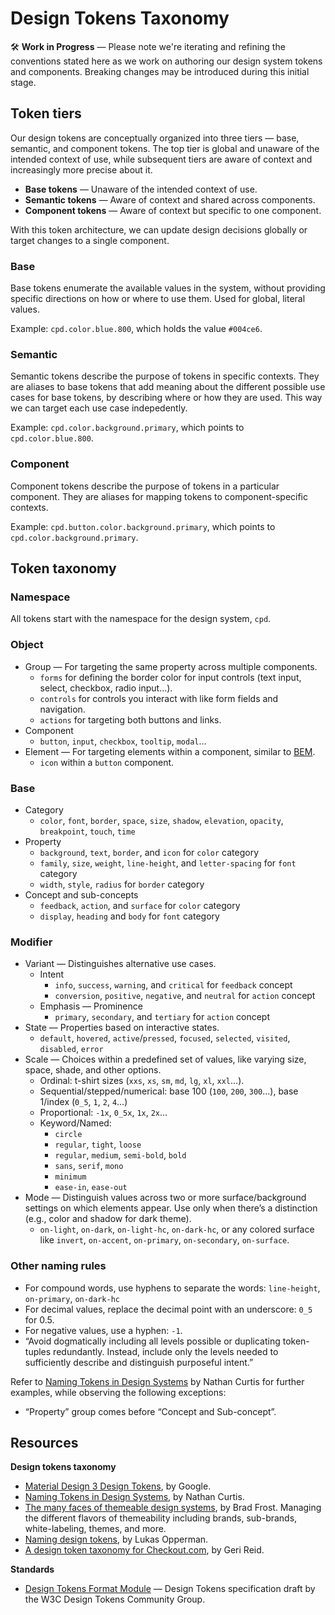 
<Meta title="Design Tokens Taxonomy" />

# Design Tokens Taxonomy

🛠 **Work in Progress** — Please note we're iterating and refining the conventions stated here as we work on authoring our design system tokens and components. Breaking changes may be introduced during this initial stage.

## Token tiers

Our design tokens are conceptually organized into three tiers — base, semantic, and component tokens. The top tier is global and unaware of the intended context of use, while subsequent tiers are aware of context and increasingly more precise about it.

- **Base tokens** — Unaware of the intended context of use.
- **Semantic tokens** — Aware of context and shared across components.
- **Component tokens** — Aware of context but specific to one component.

With this token architecture, we can update design decisions globally or target changes to a single component.

### Base

Base tokens enumerate the available values in the system, without providing specific directions on how or where to use them. Used for global, literal values. 

Example: `cpd.color.blue.800`, which holds the value `#004ce6`.

### Semantic

Semantic tokens describe the purpose of tokens in specific contexts. They are aliases to base tokens that add meaning about the different possible use cases for base tokens, by describing where or how they are used. This way we can target each use case indepedently.

Example: `cpd.color.background.primary`, which points to `cpd.color.blue.800`.

### Component

Component tokens describe the purpose of tokens in a particular component. They are aliases for mapping tokens to component-specific contexts.

Example: `cpd.button.color.background.primary`, which points to `cpd.color.background.primary`.

## Token taxonomy

### Namespace

All tokens start with the namespace for the design system, `cpd`.

### Object

- Group — For targeting the same property across multiple components.
  - `forms` for defining the border color for input controls (text input, select, checkbox, radio input…).
  - `controls` for controls you interact with like form fields and navigation.
  - `actions` for targeting both buttons and links.
- Component
  - `button`, `input`, `checkbox`, `tooltip`, `modal`…
- Element — For targeting elements within a component, similar to [BEM](https://getbem.com/).
  - `icon` within a `button` component.

### Base

- Category
  - `color`, `font`, `border`, `space`, `size`, `shadow`, `elevation`, `opacity`, `breakpoint`, `touch`, `time`
- Property
  - `background`, `text`, `border`, and `icon` for `color` category
  - `family`, `size`, `weight`, `line-height`, and `letter-spacing` for `font` category
  - `width`, `style`, `radius` for `border` category  
- Concept and sub-concepts
  - `feedback`, `action`, and `surface` for `color` category
  - `display`, `heading` and `body` for `font` category 

### Modifier

- Variant — Distinguishes alternative use cases.
  - Intent
    - `info`, `success`, `warning`, and `critical` for `feedback` concept
    - `conversion`, `positive`, `negative`, and `neutral` for `action` concept
  - Emphasis — Prominence
    - `primary`, `secondary`, and `tertiary` for `action` concept 
- State — Properties based on interactive states.
  - `default`, `hovered`, `active`/`pressed`, `focused`, `selected`, `visited`, `disabled`,  `error`
- Scale — Choices within a predefined set of values, like varying size, space, shade, and other options.
  - Ordinal: t-shirt sizes (`xxs`, `xs`, `sm`, `md`, `lg`, `xl`, `xxl`…).
  - Sequential/stepped/numerical: base 100 (`100`, `200`, `300`…), base 1/index (`0_5`, `1`, `2`, `4`…)
  - Proportional: `-1x`, `0_5x`, `1x`, `2x`…
  - Keyword/Named:
    - `circle`
    - `regular`, `tight`, `loose`
    - `regular`, `medium`, `semi-bold`, `bold`
    - `sans`, `serif`, `mono`
    - `minimum`
    - `ease-in`, `ease-out`
- Mode — Distinguish values across two or more surface/background settings on which elements appear. Use only when there’s a distinction (e.g., color and shadow for dark theme).
  - `on-light`, `on-dark`, `on-light-hc`, `on-dark-hc`, or any colored surface like `invert`, `on-accent`, `on-primary`, `on-secondary`, `on-surface`.

### Other naming rules

- For compound words, use hyphens to separate the words: `line-height`, `on-primary`, `on-dark-hc`
- For decimal values, replace the decimal point with an underscore: `0_5` for 0.5.
- For negative values, use a hyphen: `-1`.
- “Avoid dogmatically including all levels possible or duplicating token-tuples redundantly. Instead, include only the levels needed to sufficiently describe and distinguish purposeful intent.”

Refer to [Naming Tokens in Design Systems](https://medium.com/eightshapes-llc/naming-tokens-in-design-systems-9e86c7444676) by Nathan Curtis for further examples, while observing the following exceptions:

- “Property” group comes before “Concept and Sub-concept”.

## Resources

**Design tokens taxonomy**

- [Material Design 3 Design Tokens](https://m3.material.io/foundations/design-tokens/overview), by Google.
- [Naming Tokens in Design Systems](https://medium.com/eightshapes-llc/naming-tokens-in-design-systems-9e86c7444676), by Nathan Curtis.
- [The many faces of themeable design systems](https://bradfrost.com/blog/post/the-many-faces-of-themeable-design-systems/), by Brad Frost. Managing the different flavors of themeability including brands, sub-brands, white-labeling, themes, and more.
- [Naming design tokens](https://uxdesign.cc/naming-design-tokens-9454818ed7cb), by Lukas Opperman.
- [A design token taxonomy for Checkout.com](https://www.gerireid.com/design-token-taxonomy.html), by Geri Reid.

**Standards**

- [Design Tokens Format Module](https://design-tokens.github.io/community-group/format/) — Design Tokens specification draft by the W3C Design Tokens Community Group.
